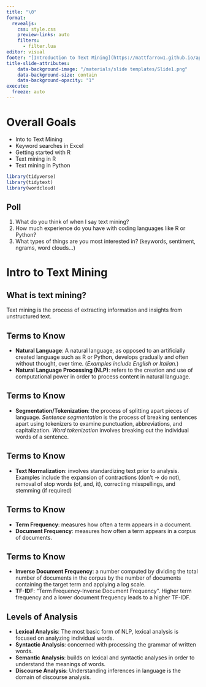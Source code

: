 ```yaml
---
title: "\0"
format: 
  revealjs:
    css: style.css
    preview-links: auto
    filters: 
      - filter.lua
editor: visual
footer: "[Introduction to Text Mining](https://mattfarrow1.github.io/apra-intro-to-text-mining/)"
title-slide-attributes:
    data-background-image: "/materials/slide templates/Slide1.png"
    data-background-size: contain
    data-background-opacity: "1"
execute:
  freeze: auto
---
```


# Overall Goals

-   Into to Text Mining
-   Keyword searches in Excel
-   Getting started with R
-   Text mining in R
-   Text mining in Python

```r
library(tidyverse)
library(tidytext)
library(wordcloud)
```

## Poll

1.  What do you think of when I say text mining?
2.  How much experience do you have with coding languages like R or Python?
3.  What types of things are you most interested in? (keywords, sentiment, ngrams, word clouds...)

# Intro to Text Mining {background-image="/materials/slide templates/Slide3.png" background-size="contain"}

## What is text mining?

Text mining is the process of extracting information and insights from unstructured text.

## Terms to Know

-   **Natural Language**: A natural language, as opposed to an artificially created language such as R or Python, develops gradually and often without thought, over time. (*Examples include English or Italian.*)
-   **Natural Language Processing (NLP)**: refers to the creation and use of computational power in order to process content in natural language.

## Terms to Know

-   **Segmentation/Tokenization**: the process of splitting apart pieces of language. *Sentence segmentation* is the process of breaking sentences apart using tokenizers to examine punctuation, abbreviations, and capitalization. *Word tokenization* involves breaking out the individual words of a sentence.

## Terms to Know

-   **Text Normalization**: involves standardizing text prior to analysis. Examples include the expansion of contractions (don't -\> do not), removal of stop words (of, and, it), correcting misspellings, and stemming (if required)

## Terms to Know

-   **Term Frequency**: measures how often a term appears in a document.
-   **Document Frequency**: measures how often a term appears in a corpus of documents.

## Terms to Know

-   **Inverse Document Frequency**: a number computed by dividing the total number of documents in the corpus by the number of documents containing the target term and applying a log scale.
-   **TF-IDF**: "Term Frequency-Inverse Document Frequency". Higher term frequency and a lower document frequency leads to a higher TF-IDF.

## Levels of Analysis

-   **Lexical Analysis**: The most basic form of NLP, lexical analysis is focused on analyzing individual words.
-   **Syntactic Analysis**: concerned with processing the grammar of written words.
-   **Semantic Analysis**: builds on lexical and syntactic analyses in order to understand the meanings of words.
-   **Discourse Analysis**: Understanding inferences in language is the domain of discourse analysis.
